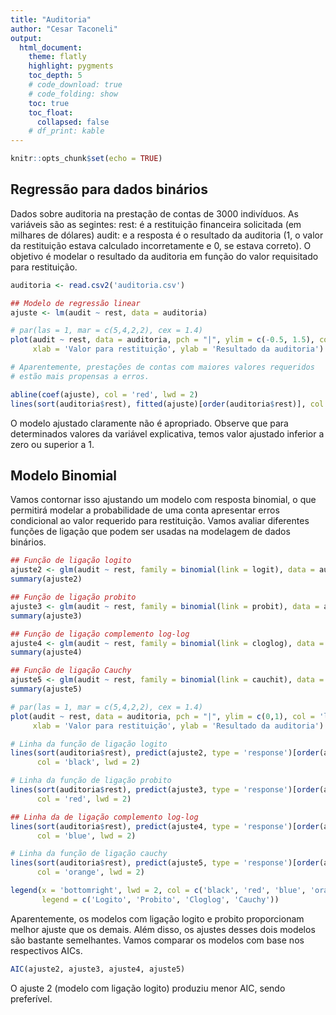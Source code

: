 ```yaml
---
title: "Auditoria"
author: "Cesar Taconeli"
output:
  html_document:
    theme: flatly
    highlight: pygments
    toc_depth: 5
    # code_download: true
    # code_folding: show
    toc: true
    toc_float:
      collapsed: false
    # df_print: kable
---
```


```r
knitr::opts_chunk$set(echo = TRUE)
```

## Regressão para dados binários

Dados sobre auditoria na prestação de contas de 3000 indivíduos. 
As variáveis são as segintes:
rest: é  a restituição financeira solicitada (em milhares de dólares) 
audit: e a resposta é o resultado da auditoria (1, o valor
da restituição estava calculado incorretamente e 0, se estava
correto). O objetivo é modelar o resultado da auditoria em função
do valor requisitado para restituição.

```r
auditoria <- read.csv2('auditoria.csv')

## Modelo de regressão linear
ajuste <- lm(audit ~ rest, data = auditoria)

# par(las = 1, mar = c(5,4,2,2), cex = 1.4)
plot(audit ~ rest, data = auditoria, pch = "|", ylim = c(-0.5, 1.5), col = 'blue',
     xlab = 'Valor para restituição', ylab = 'Resultado da auditoria')

# Aparentemente, prestações de contas com maiores valores requeridos
# estão mais propensas a erros.

abline(coef(ajuste), col = 'red', lwd = 2)
lines(sort(auditoria$rest), fitted(ajuste)[order(auditoria$rest)], col = 'red', lwd = 2)
```

O modelo ajustado claramente não é apropriado. Observe que para determinados
valores da variável explicativa, temos valor ajustado inferior a zero
ou superior a 1.

## Modelo Binomial

Vamos contornar isso ajustando um modelo com resposta binomial, o que
permitirá modelar a probabilidade de uma conta apresentar erros condicional
ao valor requerido para restituição. Vamos avaliar diferentes funções de
ligação que podem ser usadas na modelagem de dados binários.

```r

## Função de ligação logito
ajuste2 <- glm(audit ~ rest, family = binomial(link = logit), data = auditoria)
summary(ajuste2)

## Função de ligação probito 
ajuste3 <- glm(audit ~ rest, family = binomial(link = probit), data = auditoria)
summary(ajuste3)

## Função de ligação complemento log-log
ajuste4 <- glm(audit ~ rest, family = binomial(link = cloglog), data = auditoria)
summary(ajuste4)

## Função de ligação Cauchy
ajuste5 <- glm(audit ~ rest, family = binomial(link = cauchit), data = auditoria)
summary(ajuste5)

# par(las = 1, mar = c(5,4,2,2), cex = 1.4)
plot(audit ~ rest, data = auditoria, pch = "|", ylim = c(0,1), col = 'lightblue',
     xlab = 'Valor para restituição', ylab = 'Resultado da auditoria')

# Linha da função de ligação logito
lines(sort(auditoria$rest), predict(ajuste2, type = 'response')[order(auditoria$rest)], 
      col = 'black', lwd = 2)

# Linha da função de ligação probito
lines(sort(auditoria$rest), predict(ajuste3, type = 'response')[order(auditoria$rest)], 
      col = 'red', lwd = 2)

## Linha da de ligação complemento log-log
lines(sort(auditoria$rest), predict(ajuste4, type = 'response')[order(auditoria$rest)], 
      col = 'blue', lwd = 2)

# Linha da função de ligação cauchy
lines(sort(auditoria$rest), predict(ajuste5, type = 'response')[order(auditoria$rest)], 
      col = 'orange', lwd = 2)

legend(x = 'bottomright', lwd = 2, col = c('black', 'red', 'blue', 'orange'),
       legend = c('Logito', 'Probito', 'Cloglog', 'Cauchy'))
```


Aparentemente, os modelos com ligação logito e probito proporcionam melhor
ajuste que os demais. Além disso, os ajustes desses dois modelos são
bastante semelhantes. Vamos comparar os modelos com base nos respectivos
AICs.

```r
AIC(ajuste2, ajuste3, ajuste4, ajuste5)
```

O ajuste 2 (modelo com ligação logito) produziu menor AIC, sendo preferível.

